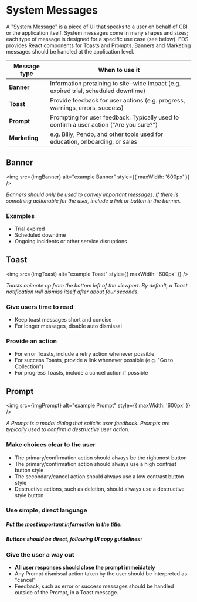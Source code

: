 

<Meta title="UI Guidelines/System Messages" />

# System Messages

A "System Message" is a piece of UI that speaks to a user on behalf of CBI or the
application itself. System messages come in many shapes and sizes; each type of message is
designed for a specific use case (see below). FDS provides React components for Toasts and
Prompts. Banners and Marketing messages should be handled at the application level.

Message type      | When to use it
----------------- | ------------------------
**Banner**        | Information pretaining to site-wide impact (e.g. expired trial, scheduled downtime)
**Toast**         | Provide feedback for user actions (e.g. progress, warnings, errors, success)
**Prompt**        | Prompting for user feedback. Typically used to confirm a user action ("Are you sure?")
**Marketing**     | e.g. Billy, Pendo, and other tools used for education, onboarding, or sales


## Banner
<img src={imgBanner} alt="example Banner" style={{ maxWidth: '600px' }} />

*Banners should only be used to convey important messages. If there is something
actionable for the user, include a link or button in the banner.*

### Examples
- Trial expired
- Scheduled downtime
- Ongoing incidents or other service disruptions

## Toast
<img src={imgToast} alt="example Toast" style={{ maxWidth: '600px' }} />

*Toasts animate up from the bottom left of the viewport. By default, a Toast notification
will dismiss itself after about four seconds.*

### Give users time to read
- Keep toast messages short and concise
- For longer messages, disable auto dismissal

### Provide an action
- For error Toasts, include a retry action whenever possible
- For success Toasts, provide a link whenever possible (e.g. "Go to Collection")
- For progress Toasts, include a cancel action if possible

## Prompt
<img src={imgPrompt} alt="example Prompt" style={{ maxWidth: '600px' }} />

*A Prompt is a modal dialog that solicits user feedback. Prompts are typically used to
confirm a destructive user action.*

### Make choices clear to the user
- The primary/confirmation action should always be the rightmost button
- The primary/confirmation action should always use a high contrast button style
- The secondary/cancel action should always use a low contrast button style
- Destructive actions, such as deletion, should always use a destructive style button

### Use simple, direct language

##### Put the most important information in the title:
<CopyExample
  invalid="Are you sure you want to delete this Collection?"
  valid="This will permanently delete your Collection"
/>

##### Buttons should be direct, following UI copy guidelines:
<CopyExample
  invalid="Yes, delete Collection"
  valid="Delete Collection"
/>

### Give the user a way out
- **All user responses should close the prompt immeidately**
- Any Prompt dismissal action taken by the user should be interpreted as "cancel"
- Feedback, such as error or success messages should be handled outside of the Prompt, in a
  Toast message.
